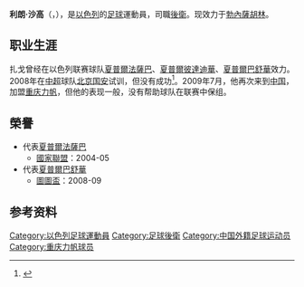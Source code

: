 {{Expand|time=2009-09-28T11:20:00+00:00}}
{{Infobox Football biography
| playername          = 沙高<br /><small>לירון זרקו</small>
| image               = [[File:Replace_this_image_male.svg|150px]]
| fullname            = Liron Zarko
| dateofbirth         = {{Birth date and age|1981|01|23|df=y}}
| cityofbirth         = 
| countryofbirth      = [[以色列|以色列]]
| height              = {{Height|m=1.78}}
| position            = [[後衛_(足球)|後衛]]
| currentclub         = [[勃內薩胡林|勃內薩胡林]]
| clubnumber          = 
| youthyears          = 
| youthclubs          = [[夏普爾彼達迪華|夏普爾彼達迪華]]
| years               = 1999-03<br />2003-04<br />2004-08<br />2008-09<br />2009<br />2010-
| clubs               = [[夏普爾法薩巴|夏普爾法薩巴]]<br />[[夏普爾彼達迪華|夏普爾彼達迪華]]<br />[[夏普爾法薩巴|夏普爾法薩巴]]<br />[[夏普爾巴舒華|夏普爾巴舒華]]<br />[[重慶力帆|重慶力帆]]<br />[[勃內薩胡林|勃內薩胡林]]
| caps(goals)         = - (-)<br />21 (0)<br />86 (4)<br />20 (1)<br />7 (0)
| nationalyears       = 
| nationalteam        = 
| nationalcaps(goals) = 
| pcupdate            = 
| ntupdate            = 
}}

'''利朗·沙高'''（'''{{lang|pl|Liron Zarko}}'''，{{bd|1981年|1月23日|catIdx=Liron Zarko}}），是[[以色列|以色列]]的[[足球|足球]]運動員，司職[[後衛_(足球)|後衛]]。现效力于[[勃內薩胡林|勃內薩胡林]]。

== 职业生涯==
扎戈曾经在以色列联赛球队[[夏普爾法薩巴|夏普爾法薩巴]]、[[夏普爾彼達迪華|夏普爾彼達迪華]]、[[夏普爾巴舒華|夏普爾巴舒華]]效力。2008年在[[中超|中超]]球队[[北京国安|北京国安]]试训，但没有成功<ref>{{Cite web |url=http://www.haaretz.com/hasen/spages/997670.html |title=Israeli encounters China's different ways during tryout |accessdate=2010-02-15 |archive-date=2008-11-21 |archive-url=https://web.archive.org/web/20081121135348/http://www.haaretz.com/hasen/spages/997670.html |dead-url=no }}</ref>。2009年7月，他再次来到[[中国|中国]]，加盟[[重庆力帆|重庆力帆]]，但他的表现一般，没有帮助球队在联赛中保组。

== 榮譽 ==
* 代表[[夏普爾法薩巴|夏普爾法薩巴]]
** [[國家聯盟_(以色列)|國家聯盟]]：2004-05
* 代表[[夏普爾巴舒華|夏普爾巴舒華]]
** [[圖圖盃|圖圖盃]]：2008-09

==参考资料==
{{reflist}}

{{DEFAULTSORT:Zarko, Liron}}
[[Category:以色列足球運動員|Category:以色列足球運動員]]
[[Category:足球後衛|Category:足球後衛]]
[[Category:中国外籍足球运动员|Category:中国外籍足球运动员]]
[[Category:重庆力帆球员|Category:重庆力帆球员]]